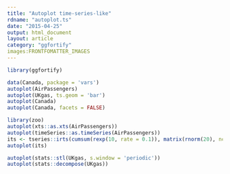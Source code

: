 ```yaml
---
title: "Autoplot time-series-like"
rdname: "autoplot.ts"
date: "2015-04-25"
output: html_document
layout: article
category: "ggfortify"
images:FRONTFOMATTER_IMAGES
---
```


```r
library(ggfortify)
```

```r

data(Canada, package = 'vars')
autoplot(AirPassengers)
autoplot(UKgas, ts.geom = 'bar')
autoplot(Canada)
autoplot(Canada, facets = FALSE)

library(zoo)
autoplot(xts::as.xts(AirPassengers))
autoplot(timeSeries::as.timeSeries(AirPassengers))
its <- tseries::irts(cumsum(rexp(10, rate = 0.1)), matrix(rnorm(20), ncol=2))
autoplot(its)

autoplot(stats::stl(UKgas, s.window = 'periodic'))
autoplot(stats::decompose(UKgas))



```